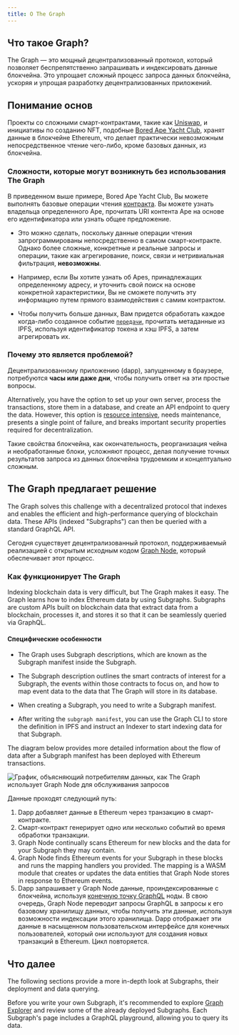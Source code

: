 ```yaml
---
title: О The Graph
---
```


## Что такое Graph?

The Graph — это мощный децентрализованный протокол, который позволяет беспрепятственно запрашивать и индексировать данные блокчейна. Это упрощает сложный процесс запроса данных блокчейна, ускоряя и упрощая разработку децентрализованных приложений.

## Понимание основ

Проекты со сложными смарт-контрактами, такие как [Uniswap](https://uniswap.org/), и инициативы по созданию NFT, подобные [Bored Ape Yacht Club](https://boredapeyachtclub.com/), хранят данные в блокчейне Ethereum, что делает практически невозможным непосредственное чтение чего-либо, кроме базовых данных, из блокчейна.

### Сложности, которые могут возникнуть без использования The Graph

В приведенном выше примере, Bored Ape Yacht Club, Вы можете выполнять базовые операции чтения [контракта](https://etherscan.io/address/0xbc4ca0eda7647a8ab7c2061c2e118a18a936f13d#code). Вы можете узнать владельца определенного Ape, прочитать URI контента Ape на основе его идентификатора или узнать общее предложение.

- Это можно сделать, поскольку данные операции чтения запрограммированы непосредственно в самом смарт-контракте. Однако более сложные, конкретные и реальные запросы и операции, такие как агрегирование, поиск, связи и нетривиальная фильтрация, **невозможны**.

- Например, если Вы хотите узнать об Apes, принадлежащих определенному адресу, и уточнить свой поиск на основе конкретной характеристики, Вы не сможете получить эту информацию путем прямого взаимодействия с самим контрактом.

- Чтобы получить больше данных, Вам придется обработать каждое когда-либо созданное событие [`передачи`](https://etherscan.io/address/0xbc4ca0eda7647a8ab7c2061c2e118a18a936f13d#code#L1746), прочитать метаданные из IPFS, используя идентификатор токена и хэш IPFS, а затем агрегировать их.

### Почему это является проблемой?

Децентрализованному приложению (dapp), запущенному в браузере, потребуются **часы или даже дни**, чтобы получить ответ на эти простые вопросы.

Alternatively, you have the option to set up your own server, process the transactions, store them in a database, and create an API endpoint to query the data. However, this option is [resource intensive](/resources/benefits/), needs maintenance, presents a single point of failure, and breaks important security properties required for decentralization.

Такие свойства блокчейна, как окончательность, реорганизация чейна и необработанные блоки, усложняют процесс, делая получение точных результатов запроса из данных блокчейна трудоемким и концептуально сложным.

## The Graph предлагает решение

The Graph solves this challenge with a decentralized protocol that indexes and enables the efficient and high-performance querying of blockchain data. These APIs (indexed "Subgraphs") can then be queried with a standard GraphQL API.

Сегодня существует децентрализованный протокол, поддерживаемый реализацией с открытым исходным кодом [Graph Node](https://github.com/graphprotocol/graph-node), который обеспечивает этот процесс.

### Как функционирует The Graph

Indexing blockchain data is very difficult, but The Graph makes it easy. The Graph learns how to index Ethereum data by using Subgraphs. Subgraphs are custom APIs built on blockchain data that extract data from a blockchain, processes it, and stores it so that it can be seamlessly queried via GraphQL.

#### Специфические особенности

- The Graph uses Subgraph descriptions, which are known as the Subgraph manifest inside the Subgraph.

- The Subgraph description outlines the smart contracts of interest for a Subgraph, the events within those contracts to focus on, and how to map event data to the data that The Graph will store in its database.

- When creating a Subgraph, you need to write a Subgraph manifest.

- After writing the `subgraph manifest`, you can use the Graph CLI to store the definition in IPFS and instruct an Indexer to start indexing data for that Subgraph.

The diagram below provides more detailed information about the flow of data after a Subgraph manifest has been deployed with Ethereum transactions.

![График, объясняющий потребителям данных, как The Graph использует Graph Node для обслуживания запросов](/img/graph-dataflow.png)

Данные проходят следующий путь:

1.  Dapp добавляет данные в Ethereum через транзакцию в смарт-контракте.
2.  Смарт-контракт генерирует одно или несколько событий во время обработки транзакции.
3.  Graph Node continually scans Ethereum for new blocks and the data for your Subgraph they may contain.
4.  Graph Node finds Ethereum events for your Subgraph in these blocks and runs the mapping handlers you provided. The mapping is a WASM module that creates or updates the data entities that Graph Node stores in response to Ethereum events.
5.  Dapp запрашивает у Graph Node данные, проиндексированные с блокчейна, используя [конечную точку GraphQL](https://graphql.org/learn/) ноды. В свою очередь, Graph Node переводит запросы GraphQL в запросы к его базовому хранилищу данных, чтобы получить эти данные, используя возможности индексации этого хранилища. Dapp отображает эти данные в насыщенном пользовательском интерфейсе для конечных пользователей, который они используют для создания новых транзакций в Ethereum. Цикл повторяется.

## Что далее

The following sections provide a more in-depth look at Subgraphs, their deployment and data querying.

Before you write your own Subgraph, it's recommended to explore [Graph Explorer](https://thegraph.com/explorer) and review some of the already deployed Subgraphs. Each Subgraph's page includes a GraphQL playground, allowing you to query its data.
